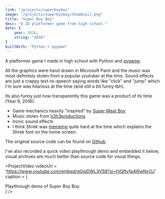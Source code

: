 ```yaml
---
link: "/projects/superboyboy"
image: "/projects/superboyboy/thumbnail.png"
title: "Super Boy Boy"
desc: "A 2D platformer game from high school."
date: {
    year: 2016,
    string: "2016"
}
builtWith: "Python + pygame"
---
```


<p>
    A platformer game I made in high school with Python and <a href="https://www.pygame.org/wiki/about">pygame</a>.
</p>

<p>
    All the graphics were hand drawn in Microsoft Paint and the music was most definitely stolen
    from a popular youtuber at the time.
    Sound effects are just a crappy text-to-speech saying words like "click" and "jump" which
    I'm sure was hilarious at the time (and still a bit funny tbh).
</p>

<p className='mb-0'>
    Its also funny just how transparently this game was a product of its time (Year 9, 2016):
</p>
<ul className="mt-0 mb-8 list-disc [&>li]:mb-1">
    <li>
        Game mechanics heavily "inspired" by <a href="https://en.wikipedia.org/wiki/Super_Meat_Boy">Super Meat Boy</a>
    </li>
    <li>
        Music stolen from <a href="https://www.youtube.com/@h3h3productions">h3h3productions</a>
    </li>
    <li>
        Ironic sound effects
    </li>
    <li>
        I think Shrek 
        was <a href="https://media.tenor.com/-elkIMkKKAUAAAAC/shrek-is-love-shrek-is-life-shrek-meme.gif">memeing</a> quite 
        hard at the time which explains the Shrek font on the home screen.
    </li>
</ul>

<p>
    The original source code can be found on <a href="https://github.com/mattyhempstead/super-boy-boy/">Github</a>.
</p>

<p className='mt-12'>
    I've also recorded a quick video playthrough demo and embedded it below, visual archives are much
    better than source code for visual things.
</p>

<ProjectVideo
    videoUrl = 'https://www.youtube.com/embed/gGjgDWL3VS8?si=tVQftyfa4I9wNvOJ'
    caption = {<div>Playthrough demo of Super Boy Boy</div>}
/>
